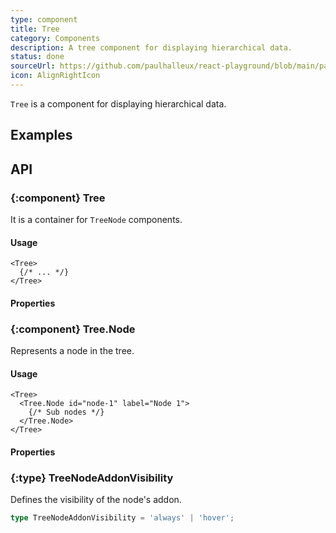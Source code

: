 ```yaml
---
type: component
title: Tree
category: Components
description: A tree component for displaying hierarchical data.
status: done
sourceUrl: https://github.com/paulhalleux/react-playground/blob/main/packages/playground/src/components/Tree/Tree.tsx
icon: AlignRightIcon
---
```


`Tree` is a component for displaying hierarchical data.

## Examples

<Example name="components/General/Tree" />

## API

### \{:component} Tree

It is a container for `TreeNode` components.

#### Usage

```tsx
<Tree>
  {/* ... */}
</Tree>
```

#### Properties

<Properties component="Tree" />

### \{:component} Tree.Node

Represents a node in the tree.

#### Usage

```tsx
<Tree>
  <Tree.Node id="node-1" label="Node 1">
    {/* Sub nodes */}
  </Tree.Node>
</Tree>
```

#### Properties

<Properties component="Tree.Node" />

### \{:type} TreeNodeAddonVisibility

Defines the visibility of the node's addon.

```ts
type TreeNodeAddonVisibility = 'always' | 'hover';
```